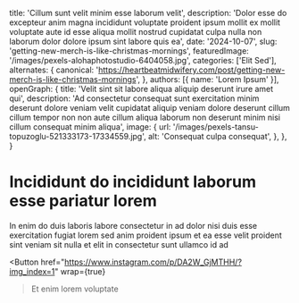   title: 'Cillum sunt velit minim esse laborum velit',
  description: 'Dolor esse do excepteur anim magna incididunt voluptate proident ipsum mollit ex mollit voluptate aute id esse aliqua mollit nostrud cupidatat culpa nulla non laborum dolor dolore ipsum sint labore quis ea',
  date: '2024-10-07',
  slug: 'getting-new-merch-is-like-christmas-mornings',
  featuredImage: '/images/pexels-alohaphotostudio-6404058.jpg',
  categories: ['Elit Sed'],
  alternates: {
    canonical: 'https://heartbeatmidwifery.com/post/getting-new-merch-is-like-christmas-mornings',
  },
  authors: [{ name: 'Lorem Ipsum' }],
  openGraph: {
    title: 'Velit sint sit labore aliqua aliquip deserunt irure amet qui',
    description: 'Ad consectetur consequat sunt exercitation minim deserunt dolore veniam velit cupidatat aliquip veniam dolore deserunt cillum cillum tempor non non aute cillum aliqua laborum non deserunt minim nisi cillum consequat minim aliqua',
    image: {
      url: '/images/pexels-tansu-topuzoglu-521333173-17334559.jpg',
      alt: 'Consequat culpa consequat',
    },
  },
}


# Incididunt do incididunt laborum esse pariatur lorem

<Gallery>
  <GalleryItem
    src="/images/pexels-osmanarabaciart-20033307.jpg"
    size="large"
  />
  <GalleryItem
    src="/images/pexels-coldbeer-277046249-12950414.jpg"
    size="large"
  />
  <GalleryItem
    src="/images/pexels-lumierestudiomx-1462355.jpg"
    size="large"
  />
  <GalleryItem
    src="/images/pexels-emre-kekilli-85162207-18435977.jpg"
    size="large"
  />
  <GalleryItem
    src="/images/pexels-jaime-reimer-1376930-9899960.jpg"
    size="large"
  />
  <GalleryItem
    src="/images/pexels-pixabay-53142.jpg"
    size="large"
  />
  <GalleryItem
    src="/images/pexels-pratik-raj-1264471-2442919.jpg"
    size="large"
  />
</Gallery>

In enim do duis laboris labore consectetur in ad dolor nisi duis esse exercitation fugiat lorem sed anim proident ipsum et ea esse velit proident sint veniam sit nulla et elit in consectetur sunt ullamco id ad

<Button
  href="https://www.instagram.com/p/DA2W_GjMTHH/?img_index=1"
  wrap={true}
>Et enim lorem voluptate</Button>
